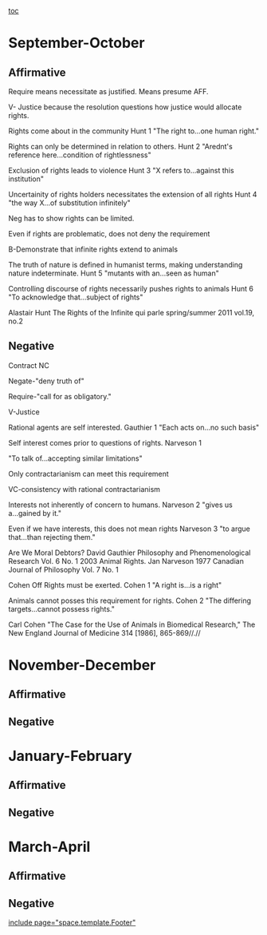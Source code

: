 [[toc]]
=September-October= 
==Affirmative== 
Require means necessitate as justified. Means presume AFF.

V- Justice because the resolution questions how justice would allocate rights.

Rights come about in the community
Hunt 1
"The right to...one human right."

Rights can only be determined in relation to others.
Hunt 2
"Arednt's reference here...condition of rightlessness"

Exclusion of rights leads to violence
Hunt 3
"X refers to...against this institution"

Uncertainity of rights holders necessitates the extension of all rights
Hunt 4
"the way X...of substitution infinitely"

Neg has to show rights can be limited.

Even if rights are problematic, does not deny the requirement

B-Demonstrate that infinite rights extend to animals

The truth of nature is defined in humanist terms, making understanding nature indeterminate.
Hunt 5
"mutants with an...seen as human"

Controlling discourse of rights necessarily pushes rights to animals
Hunt 6
"To acknowledge that...subject of rights"

Alastair Hunt The Rights of the Infinite qui parle spring/summer 2011 vol.19, no.2


==Negative== 
Contract NC

Negate-"deny truth of"

Require-"call for as obligatory."

V-Justice

Rational agents are self interested.
Gauthier 1 
"Each acts on...no such basis"

Self interest comes prior to questions of rights.
Narveson 1 

"To talk of...accepting similar limitations"

Only contractarianism can meet this requirement

VC-consistency with rational contractarianism

Interests not inherently of concern to humans.
Narveson 2
"gives us a...gained by it."

Even if we have interests, this does not mean rights
Narveson 3
"to argue that...than rejecting them."

Are We Moral Debtors? David Gauthier Philosophy and Phenomenological Research Vol. 6 No. 1 2003 
Animal Rights. Jan Narveson 1977 Canadian Journal of Philosophy Vol. 7 No. 1


Cohen Off
Rights must be exerted.
Cohen 1
"A right is...is a right"

Animals cannot posses this requirement for rights.
Cohen 2
"The differing targets...cannot possess rights."

Carl Cohen "The Case for the Use of Animals in Biomedical Research," The New England Journal of Medicine 314 [1986], 865-869//.// 


=November-December= 
==Affirmative== 
==Negative== 

=January-February= 
==Affirmative== 
==Negative== 

=March-April= 
==Affirmative== 
==Negative== 

[[include page="space.template.Footer"]]
